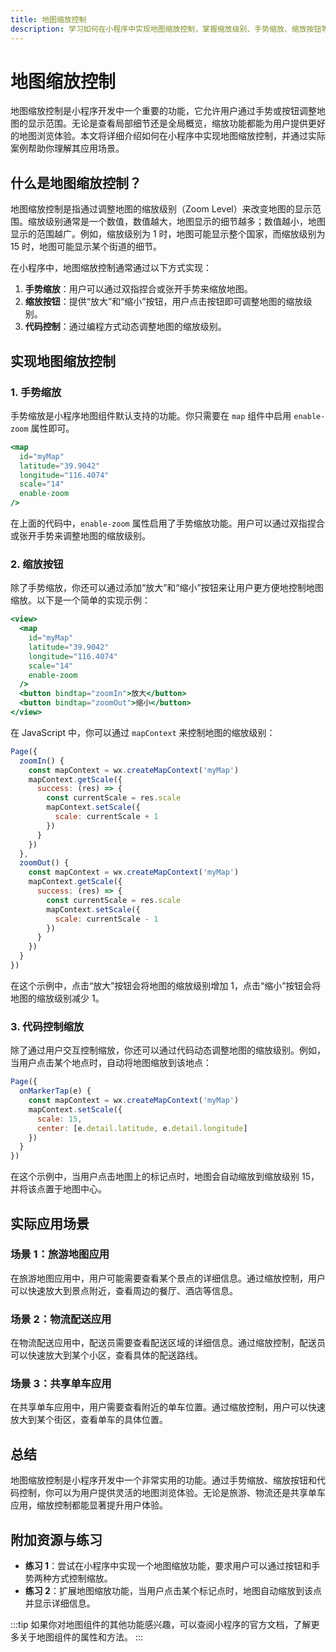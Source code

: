 ```yaml
---
title: 地图缩放控制
description: 学习如何在小程序中实现地图缩放控制，掌握缩放级别、手势缩放、缩放按钮等功能的实现方法。
---
```


# 地图缩放控制

地图缩放控制是小程序开发中一个重要的功能，它允许用户通过手势或按钮调整地图的显示范围。无论是查看局部细节还是全局概览，缩放功能都能为用户提供更好的地图浏览体验。本文将详细介绍如何在小程序中实现地图缩放控制，并通过实际案例帮助你理解其应用场景。

## 什么是地图缩放控制？

地图缩放控制是指通过调整地图的缩放级别（Zoom Level）来改变地图的显示范围。缩放级别通常是一个数值，数值越大，地图显示的细节越多；数值越小，地图显示的范围越广。例如，缩放级别为 1 时，地图可能显示整个国家，而缩放级别为 15 时，地图可能显示某个街道的细节。

在小程序中，地图缩放控制通常通过以下方式实现：
1. **手势缩放**：用户可以通过双指捏合或张开手势来缩放地图。
2. **缩放按钮**：提供“放大”和“缩小”按钮，用户点击按钮即可调整地图的缩放级别。
3. **代码控制**：通过编程方式动态调整地图的缩放级别。

## 实现地图缩放控制

### 1. 手势缩放

手势缩放是小程序地图组件默认支持的功能。你只需要在 `map` 组件中启用 `enable-zoom` 属性即可。

```jsx
<map
  id="myMap"
  latitude="39.9042"
  longitude="116.4074"
  scale="14"
  enable-zoom
/>
```

在上面的代码中，`enable-zoom` 属性启用了手势缩放功能。用户可以通过双指捏合或张开手势来调整地图的缩放级别。

### 2. 缩放按钮

除了手势缩放，你还可以通过添加“放大”和“缩小”按钮来让用户更方便地控制地图缩放。以下是一个简单的实现示例：

```jsx
<view>
  <map
    id="myMap"
    latitude="39.9042"
    longitude="116.4074"
    scale="14"
    enable-zoom
  />
  <button bindtap="zoomIn">放大</button>
  <button bindtap="zoomOut">缩小</button>
</view>
```

在 JavaScript 中，你可以通过 `mapContext` 来控制地图的缩放级别：

```js
Page({
  zoomIn() {
    const mapContext = wx.createMapContext('myMap')
    mapContext.getScale({
      success: (res) => {
        const currentScale = res.scale
        mapContext.setScale({
          scale: currentScale + 1
        })
      }
    })
  },
  zoomOut() {
    const mapContext = wx.createMapContext('myMap')
    mapContext.getScale({
      success: (res) => {
        const currentScale = res.scale
        mapContext.setScale({
          scale: currentScale - 1
        })
      }
    })
  }
})
```

在这个示例中，点击“放大”按钮会将地图的缩放级别增加 1，点击“缩小”按钮会将地图的缩放级别减少 1。

### 3. 代码控制缩放

除了通过用户交互控制缩放，你还可以通过代码动态调整地图的缩放级别。例如，当用户点击某个地点时，自动将地图缩放到该地点：

```js
Page({
  onMarkerTap(e) {
    const mapContext = wx.createMapContext('myMap')
    mapContext.setScale({
      scale: 15,
      center: [e.detail.latitude, e.detail.longitude]
    })
  }
})
```

在这个示例中，当用户点击地图上的标记点时，地图会自动缩放到缩放级别 15，并将该点置于地图中心。

## 实际应用场景

### 场景 1：旅游地图应用

在旅游地图应用中，用户可能需要查看某个景点的详细信息。通过缩放控制，用户可以快速放大到景点附近，查看周边的餐厅、酒店等信息。

### 场景 2：物流配送应用

在物流配送应用中，配送员需要查看配送区域的详细信息。通过缩放控制，配送员可以快速放大到某个小区，查看具体的配送路线。

### 场景 3：共享单车应用

在共享单车应用中，用户需要查看附近的单车位置。通过缩放控制，用户可以快速放大到某个街区，查看单车的具体位置。

## 总结

地图缩放控制是小程序开发中一个非常实用的功能。通过手势缩放、缩放按钮和代码控制，你可以为用户提供灵活的地图浏览体验。无论是旅游、物流还是共享单车应用，缩放控制都能显著提升用户体验。

## 附加资源与练习

- **练习 1**：尝试在小程序中实现一个地图缩放功能，要求用户可以通过按钮和手势两种方式控制缩放。
- **练习 2**：扩展地图缩放功能，当用户点击某个标记点时，地图自动缩放到该点并显示详细信息。

:::tip
如果你对地图组件的其他功能感兴趣，可以查阅小程序的官方文档，了解更多关于地图组件的属性和方法。
:::
